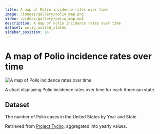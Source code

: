 ```yaml
---
title: A map of Polio incidence rates over time
image: /images/gallery/polio_map.png
video: /videos/gallery/polio_map.mp4
description: A map of Polio incidence rates over time
dataset: polio_united_states
sidebar_position: 14
---
```


# A map of Polio incidence rates over time

![A map of Polio incidence rates over time](/images/gallery/polio_map.png)

A chart displaying Polio incidence rates over time for each American state.

<Player url="/videos/gallery/polio_map.mp4"/>

## Dataset

The number of Polio cases in the United States by Year and State

Retrieved from [Project Tycho](https://www.tycho.pitt.edu/); aggregated into yearly values.